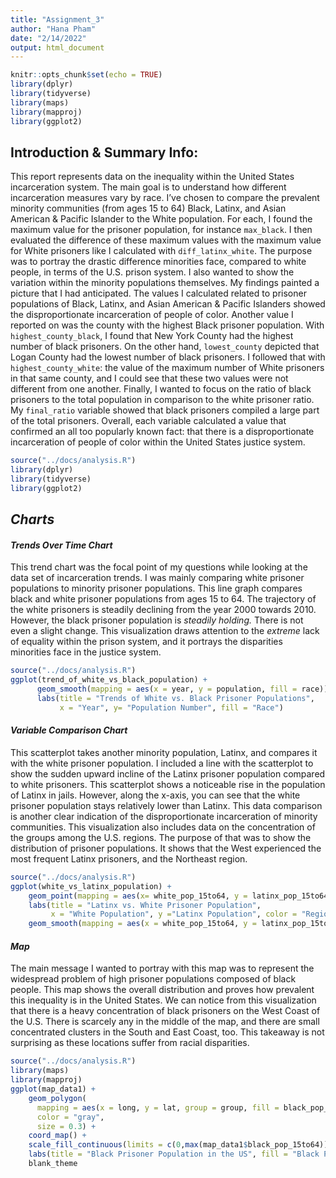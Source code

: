 ```yaml
---
title: "Assignment_3"
author: "Hana Pham"
date: "2/14/2022" 
output: html_document
---
```


```r
knitr::opts_chunk$set(echo = TRUE)
library(dplyr)
library(tidyverse)
library(maps)
library(mapproj)
library(ggplot2)
```

## Introduction & Summary Info: 

This report represents data on the inequality within the United States incarceration system. The main goal is to understand how different incarceration measures vary by race. I've chosen to compare the prevalent minority communities (from ages 15 to 64) Black, Latinx, and Asian American & Pacific Islander to the White population. For each, I found the maximum value for the prisoner population, for instance `max_black`. I then evaluated the difference of these maximum values with the maximum value for White prisoners like I calculated with `diff_latinx_white`. The purpose was to portray the drastic difference minorities face, compared to white people, in terms of the U.S. prison system. I also wanted to show the variation within the minority populations themselves. My findings painted a picture that I had anticipated. The values I calculated related to prisoner populations of Black, Latinx, and Asian American & Pacific Islanders showed the disproportionate incarceration of people of color. Another value I reported on was the county with the highest Black prisoner population. With `highest_county_black`, I found that New York County had the highest number of black prisoners. On the other hand, `lowest_county` depicted that Logan County had the lowest number of black prisoners. I followed that with `highest_county_white`: the value of the maximum number of White prisoners in that same county, and I could see that these two values were not different from one another. Finally, I wanted to focus on the ratio of black prisoners to the total population in comparison to the white prisoner ratio. My `final_ratio` variable showed that black prisoners compiled a large part of the total prisoners. Overall, each variable calculated a value that confirmed an all too popularly known fact: that there is a disproportionate incarceration of people of color within the United States justice system. 

```r
source("../docs/analysis.R")
library(dplyr)
library(tidyverse)
library(ggplot2)
```

## *Charts*

#### _*Trends Over Time Chart*_
This trend chart was the focal point of my questions while looking at the data set of incarceration trends. I was mainly comparing white prisoner populations to minority prisoner populations. This line graph compares black and white prisoner populations from ages 15 to 64. The trajectory of the white prisoners is steadily declining from the year 2000 towards 2010. However, the black prisoner population is _steadily holding._ There is not even a slight change. This visualization draws attention to the *extreme* lack of equality within the prison system, and it portrays the disparities minorities face in the justice system.

```r
source("../docs/analysis.R")
ggplot(trend_of_white_vs_black_population) + 
      geom_smooth(mapping = aes(x = year, y = population, fill = race)) +
      labs(title = "Trends of White vs. Black Prisoner Populations", 
           x = "Year", y= "Population Number", fill = "Race") 
```

#### _*Variable Comparison Chart*_ 
This scatterplot takes another minority population, Latinx, and compares it with the white prisoner population. I included a line with the scatterplot to show the sudden upward incline of the Latinx prisoner population compared to white prisoners. This scatterplot shows a noticeable rise in the population of Latinx in jails. However, along the x-axis, you can see that the white prisoner population stays relatively lower than Latinx. This data comparison is another clear indication of the disproportionate incarceration of minority communities. This visualization also includes data on the concentration of the groups among the U.S. regions. The purpose of that was to show the distribution of prisoner populations. It shows that the West experienced the most frequent Latinx prisoners, and the Northeast region.

``` r
source("../docs/analysis.R")
ggplot(white_vs_latinx_population) + 
    geom_point(mapping = aes(x= white_pop_15to64, y = latinx_pop_15to64, color = region)) + 
    labs(title = "Latinx vs. White Prisoner Population",
         x = "White Population", y ="Latinx Population", color = "Region") +
    geom_smooth(mapping = aes(x = white_pop_15to64, y = latinx_pop_15to64))
```

#### _*Map*_ 
The main message I wanted to portray with this map was to represent the widespread problem of high prisoner populations composed of black people. This map shows the overall distribution and proves how prevalent this inequality is in the United States. We can notice from this visualization that there is a heavy concentration of black prisoners on the West Coast of the U.S. There is scarcely any in the middle of the map, and there are small concentrated clusters in the South and East Coast, too. This takeaway is not surprising as these locations suffer from racial disparities. 

``` r
source("../docs/analysis.R")
library(maps)
library(mapproj)
ggplot(map_data1) +
    geom_polygon(
      mapping = aes(x = long, y = lat, group = group, fill = black_pop_15to64),
      color = "gray",
      size = 0.3) +
    coord_map() + 
    scale_fill_continuous(limits = c(0,max(map_data1$black_pop_15to64)), na.value = "white", low = "yellow", high = "red") +
    labs(title = "Black Prisoner Population in the US", fill = "Black Prisoner Population") +
    blank_theme 
```

